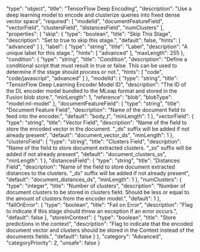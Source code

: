   "type": "object",
  "title": "TensorFlow Deep Encoding",
  "description": "Use a deep learning model to encode and clusterize queries into fixed dense vector space",
  "required": [
    "modelId",
    "documentFeatureField",
    "vectorField",
    "clustersField",
    "distancesField",
    "numClusters"
  ],
  "properties": {
    "skip": {
      "type": "boolean",
      "title": "Skip This Stage",
      "description": "Set to true to skip this stage.",
      "default": false,
      "hints": [
        "advanced"
      ]
    },
    "label": {
      "type": "string",
      "title": "Label",
      "description": "A unique label for this stage.",
      "hints": [
        "advanced"
      ],
      "maxLength": 255
    },
    "condition": {
      "type": "string",
      "title": "Condition",
      "description": "Define a conditional script that must result in true or false. This can be used to determine if the stage should process or not.",
      "hints": [
        "code",
        "code/javascript",
        "advanced"
      ]
    },
    "modelId": {
      "type": "string",
      "title": "TensorFlow Deep Learning Encoder Model ID",
      "description": "The ID of the DL encoder model bundled to the MLeap format and stored in the Fusion blob store.",
      "minLength": 1,
      "reference": "blob",
      "blobType": "model:ml-model"
    },
    "documentFeatureField": {
      "type": "string",
      "title": "Document Feature Field",
      "description": "Name of the document field to feed into the encoder.",
      "default": "body_t",
      "minLength": 1
    },
    "vectorField": {
      "type": "string",
      "title": "Vector Field",
      "description": "Name of the field to store the encoded vector in the document. \"_ds\" suffix will be added if not already present",
      "default": "document_vector_ds",
      "minLength": 1
    },
    "clustersField": {
      "type": "string",
      "title": "Clusters Field",
      "description": "Name of the field to store document extracted clusters. \"_ss\" suffix will be added if not already present",
      "default": "document_clusters_ss",
      "minLength": 1
    },
    "distancesField": {
      "type": "string",
      "title": "Distances Field",
      "description": "Name of the field to store document extracted distances to the clusters. \"_ds\" suffix will be added if not already present",
      "default": "document_distances_ds",
      "minLength": 1
    },
    "numClusters": {
      "type": "integer",
      "title": "Number of clusters",
      "description": "Number of document clusters to be stored in clusters field. Should be less or equal to the amount of clusters from the encoder model.",
      "default": 1
    },
    "failOnError": {
      "type": "boolean",
      "title": "Fail on Error",
      "description": "Flag to indicate if this stage should throw an exception if an error occurs.",
      "default": false
    },
    "storeInContext": {
      "type": "boolean",
      "title": "Store predictions in the context",
      "description": "Flag to indicate that the encoded document vector and clusters should be stored in the Context instead of the documents fields.",
      "default": false
    }
  },
  "category": "Advanced",
  "categoryPriority": 2,
  "unsafe": false
}
